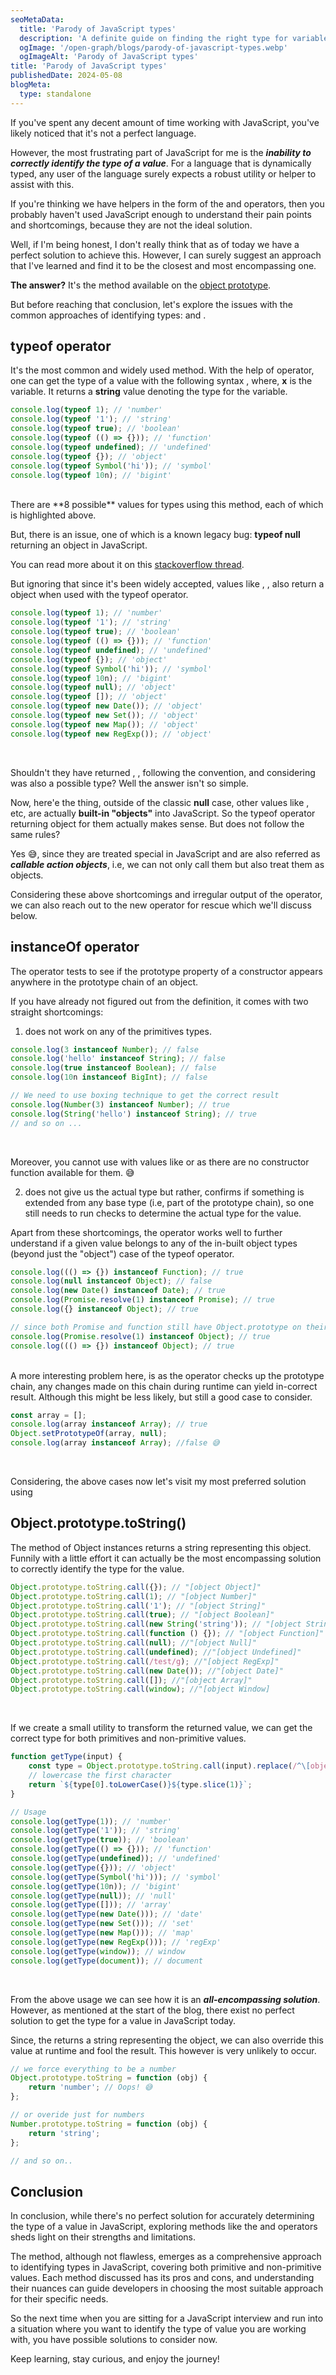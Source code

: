```yaml
---
seoMetaData:
  title: 'Parody of JavaScript types'
  description: 'A definite guide on finding the right type for variable in JavaScript, removing old classical bugs and achieving completeness.'
  ogImage: '/open-graph/blogs/parody-of-javascript-types.webp'
  ogImageAlt: 'Parody of JavaScript types'
title: 'Parody of JavaScript types'
publishedDate: 2024-05-08
blogMeta:
  type: standalone
---
```


If you've spent any decent amount of time working with JavaScript, you've likely noticed that it's not a perfect language.

However, the most frustrating part of JavaScript for me is the **_inability to correctly identify the type of a value_**. For a language that is dynamically typed, any user of the language surely expects a robust utility or helper to assist with this.

If you're thinking we have helpers in the form of the <InlineCode code="typeof"/> and <InlineCode code="instanceOf"/> operators, then you probably haven't used JavaScript enough to understand their pain points and shortcomings, because they are not the ideal solution.

Well, if I'm being honest, I don't really think that as of today we have a perfect solution to achieve this. However, I can surely suggest an approach that I've learned and find it to be the closest and most encompassing one.

**The answer?** It's the <InlineCode code="toString()"/> method available on the [object prototype](https://developer.mozilla.org/en-US/docs/Web/JavaScript/Reference/Global_Objects/Object/toString 'Read more about the toString() method on Object prototype.').

But before reaching that conclusion, let's explore the issues with the common approaches of identifying types: <InlineCode code="typeof"/> and <InlineCode code="instanceOf"/>.

## typeof operator

It's the most common and widely used method. With the help of <InlineCode code="typeof"/> operator, one can get the type of a value with the following syntax <InlineCode code="typeof x"/>, where, **x** is the variable. It returns a **string** value denoting the type for the variable.

```js title="./src/utils/getType.js"
console.log(typeof 1); // 'number'
console.log(typeof '1'); // 'string'
console.log(typeof true); // 'boolean'
console.log(typeof (() => {})); // 'function'
console.log(typeof undefined); // 'undefined'
console.log(typeof {}); // 'object'
console.log(typeof Symbol('hi')); // 'symbol'
console.log(typeof 10n); // 'bigint'
```

<br />
There are **8 possible** values for types using this method, each of which is highlighted above.

But, there is an issue, one of which is a known legacy bug: **typeof null** returning an object in JavaScript.

You can read more about it on this [stackoverflow thread](https://stackoverflow.com/questions/18808226/why-is-typeof-null-object 'Stackoverflow thread for learning why typeof null returns an object').

But ignoring that since it's been widely accepted, values like <InlineCode code="Map"/>, <InlineCode code="Set"/> , <InlineCode code="Date"/> also return a object when used with the typeof operator.

```js title="./src/utils/getType.js"  ins={9-16}
console.log(typeof 1); // 'number'
console.log(typeof '1'); // 'string'
console.log(typeof true); // 'boolean'
console.log(typeof (() => {})); // 'function'
console.log(typeof undefined); // 'undefined'
console.log(typeof {}); // 'object'
console.log(typeof Symbol('hi')); // 'symbol'
console.log(typeof 10n); // 'bigint'
console.log(typeof null); // 'object'
console.log(typeof []); // 'object'
console.log(typeof new Date()); // 'object'
console.log(typeof new Set()); // 'object'
console.log(typeof new Map()); // 'object'
console.log(typeof new RegExp()); // 'object'
```

<br />

Shouldn't they have returned <InlineCode code="date"/>, <InlineCode code="map"/>, <InlineCode code="set"/> following the convention, and considering <InlineCode code="function"/> was also a possible type? Well the answer isn't so simple.

Now, here'e the thing, outside of the classic **null** case, other values like <InlineCode code="Map"/>, <InlineCode code="Set"/> etc, are actually **built-in "objects"** into JavaScript. So the typeof operator returning object for them actually makes sense. But <InlineCode code="typeof (()=>{})"/> does not follow the same rules?

Yes 😅, since they are treated special in JavaScript and are also referred as **_callable action objects_**, i.e, we can not only call them but also treat them as objects.

Considering these above shortcomings and irregular output of the <InlineCode code="typeof"/> operator, we can also reach out to the new <InlineCode code="instanceOf"/> operator for rescue which we'll discuss below.

## instanceOf operator

The <InlineCode code="instanceOf"/> operator tests to see if the prototype property of a constructor appears anywhere in the prototype chain of an object.

If you have already not figured out from the definition, it comes with two straight shortcomings:

1. <InlineCode code="instanceOf" /> does not work on any of the primitives types.

```js title="./src/instanceOfUsage.js"
console.log(3 instanceof Number); // false
console.log('hello' instanceof String); // false
console.log(true instanceof Boolean); // false
console.log(10n instanceof BigInt); // false

// We need to use boxing technique to get the correct result
console.log(Number(3) instanceof Number); // true
console.log(String('hello') instanceof String); // true
// and so on ...
```

<br />

Moreover, you cannot use <InlineCode code="instanceOf" /> with values like <InlineCode code="null" /> or <InlineCode code="undefined" /> as there are no constructor function available for them. 😅

2. <InlineCode code="instanceOf" /> does not give us the actual type but rather, confirms if something is extended from any
   base type (i.e, part of the prototype chain), so one still needs to run checks to determine the actual type for the value.

Apart from these shortcomings, the <InlineCode code="instanceOf" /> operator works well to further understand if a given value belongs to any of the in-built object types (beyond just the "object") case of the typeof operator.

```js title="./src/instanceOfUsage.js"
console.log((() => {}) instanceof Function); // true
console.log(null instanceof Object); // false
console.log(new Date() instanceof Date); // true
console.log(Promise.resolve(1) instanceof Promise); // true
console.log({} instanceof Object); // true

// since both Promise and function still have Object.prototype on their prototype chain
console.log(Promise.resolve(1) instanceof Object); // true
console.log((() => {}) instanceof Object); // true
```

<br />A more interesting problem here, is as the <InlineCode code="instanceOf" /> operator checks up the prototype
chain, any changes made on this chain during runtime can yield in-correct result. Although this might be less likely,
but still a good case to consider.

```js title="./src/instanceOfUsage.js"
const array = [];
console.log(array instanceof Array); // true
Object.setPrototypeOf(array, null);
console.log(array instanceof Array); //false 😅
```

<br />

Considering, the above cases now let's visit my most preferred solution using <InlineCode code="Object.prototype.toString()"/>

## Object.prototype.toString()

The <InlineCode code="toString()"/> method of Object instances returns a string representing this object. Funnily with a little effort it can actually be the most encompassing solution to correctly identify the type for the value.

```js title="./src/toString.js"
Object.prototype.toString.call({}); // "[object Object]"
Object.prototype.toString.call(1); // "[object Number]"
Object.prototype.toString.call('1'); // "[object String]"
Object.prototype.toString.call(true); // "[object Boolean]"
Object.prototype.toString.call(new String('string')); // "[object String]"
Object.prototype.toString.call(function () {}); // "[object Function]"
Object.prototype.toString.call(null); //"[object Null]"
Object.prototype.toString.call(undefined); //"[object Undefined]"
Object.prototype.toString.call(/test/g); //"[object RegExp]"
Object.prototype.toString.call(new Date()); //"[object Date]"
Object.prototype.toString.call([]); //"[object Array]"
Object.prototype.toString.call(window); //"[object Window]
```

<br />

If we create a small utility to transform the returned value, we can get the correct type for both primitives and non-primitive values.

```js title="./src/getType.js"
function getType(input) {
	const type = Object.prototype.toString.call(input).replace(/^\[object (\S+)\]$/, '$1');
	// lowercase the first character
	return `${type[0].toLowerCase()}${type.slice(1)}`;
}

// Usage
console.log(getType(1)); // 'number'
console.log(getType('1')); // 'string'
console.log(getType(true)); // 'boolean'
console.log(getType(() => {})); // 'function'
console.log(getType(undefined)); // 'undefined'
console.log(getType({})); // 'object'
console.log(getType(Symbol('hi'))); // 'symbol'
console.log(getType(10n)); // 'bigint'
console.log(getType(null)); // 'null'
console.log(getType([])); // 'array'
console.log(getType(new Date())); // 'date'
console.log(getType(new Set())); // 'set'
console.log(getType(new Map())); // 'map'
console.log(getType(new RegExp())); // 'regExp'
console.log(getType(window)); // window
console.log(getType(document)); // document
```

<br />

From the above usage we can see how it is an **_all-encompassing solution_**. However, as mentioned at the start of the blog, there exist no perfect solution to get the type for a value in JavaScript today.

Since, the <InlineCode code="toString()"/> returns a string representing the object, we can also override this value at runtime and fool the result. This however is very unlikely to occur.

```js
// we force everything to be a number
Object.prototype.toString = function (obj) {
	return 'number'; // Oops! 😅
};

// or overide just for numbers
Number.prototype.toString = function (obj) {
	return 'string';
};

// and so on..
```

## Conclusion

In conclusion, while there's no perfect solution for accurately determining the type of a value in JavaScript, exploring methods like the <InlineCode code="typeof"/> and <InlineCode code="instanceOf"/> operators sheds light on their strengths and limitations.

The <InlineCode code="Object.prototype.toString()"/> method, although not flawless, emerges as a comprehensive approach to identifying types in JavaScript, covering both primitive and non-primitive values. Each method discussed has its pros and cons, and understanding their nuances can guide developers in choosing the most suitable approach for their specific needs.

So the next time when you are sitting for a JavaScript interview and run into a situation where you want to identify the type of value you are working with, you have possible solutions to consider now.

Keep learning, stay curious, and enjoy the journey!
